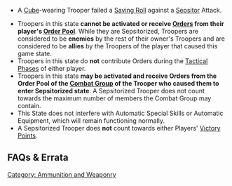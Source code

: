 {{section-ammo-and-weaponry}}
{{section-game-states}}


{{n4only}}
{{n4list}}

{{image | name=sepsitorized0.jpg | style=128 }}

{{skillbox |red| SEPSITORIZED | NULL}}
{{activation}}
* A [[Cube]]-wearing Trooper failed a [[Saving Roll]] against a [[Sepsitor]] Attack.
{{effects}}
* Troopers in this state '''cannot be activated or receive [[Orders]] from their player's [[Order Pool]]'''. While they are Sepsitorized, Troopers are considered to be '''enemies''' by the rest of their owner's Troopers and are considered to be '''allies''' by the Troopers of the player that caused this game state.
* Troopers in this state do '''not''' contribute Orders during the [[Tactical Phase]]s of either player.
* Troopers in this state '''may be activated and receive Orders from the Order Pool of the [[Combat Group]] of the Trooper who caused them to enter Sepsitorized state'''. A Sepsitorized Trooper does not count towards the maximum number of members the Combat Group may contain.
* This State does not interfere with Automatic Special Skills or Automatic Equipment, which will remain functioning normally.
* A Sepsitorized Trooper does '''not''' count towards either Players' [[Victory Points]].


== FAQs & Errata ==

{{faqbox |
type = faq |
title = N4 FAQ |
version = 1.3, Nov 2022 |
q = Q: When do Unconscious, Dead or Sepsitorized Troopers leave a Combat Group? |
a = A: Unconscious Troopers are still part of their Combat Group. Dead or Sepsitorized Troopers are not part of any Combat Group. |
related = [[Combat Groups]], [[Command Tokens]], [[Dead]], [[Sepsitorized]], [[Unconscious]] }}

{{n4end}}



[[Category: Ammunition and Weaponry]]